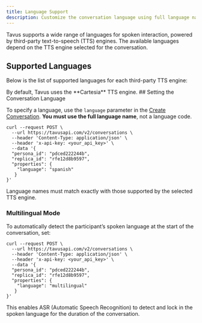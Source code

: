 ```yaml
---
title: Language Support
description: Customize the conversation language using full language names supported by Tavus TTS engines.
---
```


Tavus supports a wide range of languages for spoken interaction, powered by third-party text-to-speech (TTS) engines. The available languages depend on the TTS engine selected for the conversation.

## Supported Languages
Below is the list of supported languages for each third-party TTS engine:
<CardGroup cols={3}>
  <Card title="Cartesia (default)" icon="c" href="https://docs.cartesia.ai/2024-11-13/build-with-cartesia/models/tts#language-support" cta="View supported languages"/>

  <Card title="ElevenLabs" icon="tally-2" href="https://elevenlabs.io/docs/capabilities/text-to-speech#supported-languages" cta="View supported languages"/>

  <Card title="PlayHT" icon="headset" href="https://docs.play.ai/api-reference/text-to-speech/endpoints/v1/list-voices#response-language" cta="View supported languages"/>
</CardGroup>


<Note>  
By default, Tavus uses the **Cartesia** TTS engine.
</Note>
## Setting the Conversation Language

To specify a language, use the `language` parameter in the [Create Conversation](/api-reference/conversations/create-conversation). **You must use the full language name**, not a language code.

```shell cURL {9}
curl --request POST \
  --url https://tavusapi.com/v2/conversations \
  --header 'Content-Type: application/json' \
  --header 'x-api-key: <your_api_key>' \
  --data '{
  "persona_id": "pdced222244b",
  "replica_id": "rfe12d8b9597",
  "properties": {
    "language": "spanish"
   }
}'
```

<Note>
Language names must match exactly with those supported by the selected TTS engine.
</Note>

### Multilingual Mode

To automatically detect the participant’s spoken language at the start of the conversation, set:

```shell cURL {9}
curl --request POST \
  --url https://tavusapi.com/v2/conversations \
  --header 'Content-Type: application/json' \
  --header 'x-api-key: <your_api_key>' \
  --data '{
  "persona_id": "pdced222244b",
  "replica_id": "rfe12d8b9597",
  "properties": {
    "language": "multilingual"
   }
}'
```

This enables ASR (Automatic Speech Recognition) to detect and lock in the spoken language for the duration of the conversation.

